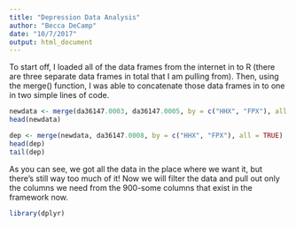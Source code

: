 ```yaml
---
title: "Depression Data Analysis"
author: "Becca DeCamp"
date: "10/7/2017"
output: html_document
---
```

To start off, I loaded all of the data frames from the internet in to R (there are three separate data frames in total that I am pulling from). 
Then, using the merge() function, I was able to concatenate those data frames in to one in two simple lines of code. 

```r
newdata <- merge(da36147.0003, da36147.0005, by = c("HHX", "FPX"), all = TRUE)
head(newdata)

dep <- merge(newdata, da36147.0008, by = c("HHX", "FPX"), all = TRUE)
head(dep)
tail(dep)

```

As you can see, we got all the data in the place where we want it, but there's still way too much of it! Now we will filter the data and pull out only the columns we need from the 900-some columns that exist in the framework now. 

```r
library(dplyr)
```

